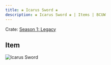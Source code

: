 ```yaml
---
title: ❀ Icarus Sword ❀
description: ❀ Icarus Sword ❀ | Items | BCUW
---
```


Crate: [Season 1: Legacy](/crates/season/s1/)

## Item
![Icarus Sword](https://cdn.bcuw.xyz/2D/legacy/icarus_sword.png)